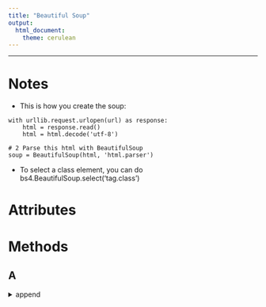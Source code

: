 ```yaml
---
title: "Beautiful Soup"
output: 
  html_document: 
    theme: cerulean
---
```

    
------------------------------------------------------------------
    
# Notes

* This is how you create the soup:
```
with urllib.request.urlopen(url) as response:
    html = response.read()
    html = html.decode('utf-8')

# 2 Parse this html with BeautifulSoup
soup = BeautifulSoup(html, 'html.parser')
```
* To select a class element, you can do bs4.BeautifulSoup.select('tag.class')
     
# Attributes


# Methods

## A
<details> --------------------------------------------
<summary>append</summary>

bs4.BeautifulSoup.append(bs4.BeautifulSoup)
[Docs](https://www.crummy.com/software/BeautifulSoup/bs4/doc/#append)

**Notes**


</details>

